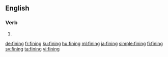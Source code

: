 ==English==

===Verb===
{{head|en|present participle}}

# {{present participle of|fine|lang=en|nocat=1}}

[[de:fining]]
[[fr:fining]]
[[ku:fining]]
[[hu:fining]]
[[ml:fining]]
[[ja:fining]]
[[simple:fining]]
[[fi:fining]]
[[sv:fining]]
[[ta:fining]]
[[vi:fining]]